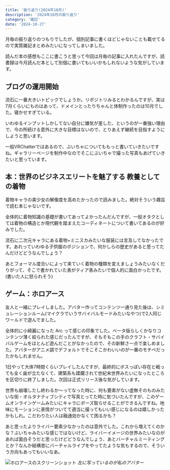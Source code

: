 ```yaml
---
title: '振り返り(2024年10月)'
description: '2024年10月の振り返り'
category: '雑記'
date: '2024-10-27'
---
```


月毎の振り返りのつもりでしたが、個別記事に書くほどじゃないことも載せてるので実質雑記まとめみたいになってしまいました。

読んだ本の感想もここに書こうと思って今回は月毎の記事に入れたんですが、読書録は今月読んだ本として別個に書いてもいいかもしれないような気がしています。

## ブログの運用開始
流石に一番大きいトピックでしょうか。リポジトリみるとわかるんですが、実は7月くらいにものはあって、ドメインとったりちゃんと体制作ったのは10月でした。寝かせすぎている。

いわゆるインプットしかしてない自分に嫌気が差した、というのが一番強い理由で、今の所続ける意外に大きな目標はないので、とりあえず継続を目指すようにしようと思います。

一般VRChatterではあるので、ぶいちゃについてももっと書いていきたいですね。ギャラリーページを制作中なのでそこにぶいちゃで撮った写真もあげていきたいと思っています。

## 本：世界のビジネスエリートを魅了する 教養としての着物
着物キャラの美少女の解像度を高めたかったので読みました。絶対そういう趣旨で読む本じゃないです。

全体的に着物知識の基礎が書いてあってよかったんだんですが、一般オタクとしては着物の構造とか現代観を踏まえたコーディネートについて書いてあるのが好みでした。

流石に二次元キャラにある着物+ミニスカみたいな服装には言及してなかったです。あれっていわゆる子供服のポジションで、何かしらの歴史があると思ってたんだけどどうなんでしょう？

あとフォーマル度合いによって来ていく着物の種類を変えましょうみたいなくだりがって、そこで書かれていた表がティア表みたいで個人的に面白かったです。(書いた人に怒られそう)

## ゲーム：ホロアース
友人と一緒にプレイしました。アバター作ってコンテンツ一通り見た後は、シミュレーションルーム(マイクラでいうサバイバルモードみたいなやつ)で2人同じワールドで遊んでました。

全体的に小綺麗になった Arc って感じの印象でした。ベータ版らしくかなりコンテンツ薄く絞られた感じだったんですが、そもそもこの手のクラフト・サバイバルゲームをほとんど遊んだことがなかったので、その新鮮さ一点で楽しめました。アバターがアニメ調でデフォルトでそこそこかわいいのが一番のモチベだったかもしれません。

1日やって大体7時間くらいプレイしたんですが、最終的にボスっぽい存在と戦っても全く歯が立たなくて、建築系も蹂躙されて世紀末世界みたいになったところを区切りに終了しました。次回は正式リリース後な気がしています。

世界も崩壊したし終わるか〜ってなった時に、何も要素がない虚無そのものみたいな街・オルタナティブシティで写真とってた時に気づいたんですが、このゲームオンラインゲームみたいにキャラにポーズ取らせることができるんですね。地味にモーションに表情がついてて適当に撮ってもいい感じになるのは嬉しかったかもしれ。こだわりたい人は融通効かなくて困るかも？

あと思ったよりライバー要素少なかったのは意外でした。これから増えてくのかな？ぶいちゃみたいな感じではないけど、ライバーイメージの世界みたいなのがあれば面白そうだと思ったけどどうなんでしょう、あとバーチャルミーティングとか？なんか結構昔にバーチャルライブをやってたような気もするので、そういう方向もあってもいいなあ。

![ホロアースのスクリーンショット](https://r2.nanahayui.com/241027-01.png "ホロアースのスクリーンショット")
*左に写っているのが私のアバター*
